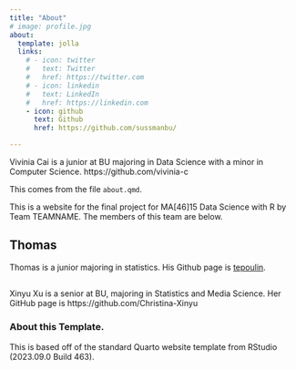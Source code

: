 ```yaml
---
title: "About"
# image: profile.jpg
about:
  template: jolla
  links:
    # - icon: twitter
    #   text: Twitter
    #   href: https://twitter.com
    # - icon: linkedin
    #   text: LinkedIn
    #   href: https://linkedin.com
    - icon: github
      text: Github
      href: https://github.com/sussmanbu/

---
```


Vivinia Cai is a junior at BU majoring in Data Science with a minor in Computer Science. https://github.com/vivinia-c

This comes from the file `about.qmd`.

This is a website for the final project for MA[46]15 Data Science with R by Team TEAMNAME.
The members of this team are below.


## Thomas

Thomas is a junior majoring in statistics. His Github page is [tepoulin](https://github.com/tepoulin).

## 

Xinyu Xu is a senior at BU, majoring in Statistics and Media Science. Her GitHub page is https://github.com/Christina-Xinyu

<!-- Please leave in the information below -->

### About this Template.

This is based off of the standard Quarto website template from RStudio (2023.09.0 Build 463).
